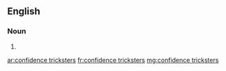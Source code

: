 ==English==

===Noun===
{{head|en|plural|head=[[confidence]] [[tricksters]]}}

# {{plural of|confidence trickster|lang=en}}

[[ar:confidence tricksters]]
[[fr:confidence tricksters]]
[[mg:confidence tricksters]]